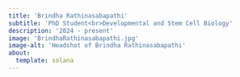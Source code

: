 ```yaml
---
title: 'Brindha Rathinasabapathi'
subtitle: 'PhD Student<br>Developmental and Stem Cell Biology'
description: '2024 - present'
image: 'BrindhaRathinasabapathi.jpg'
image-alt: 'Headshot of Brindha Rathinasabapathi'
about: 
  template: solana 
---
```


